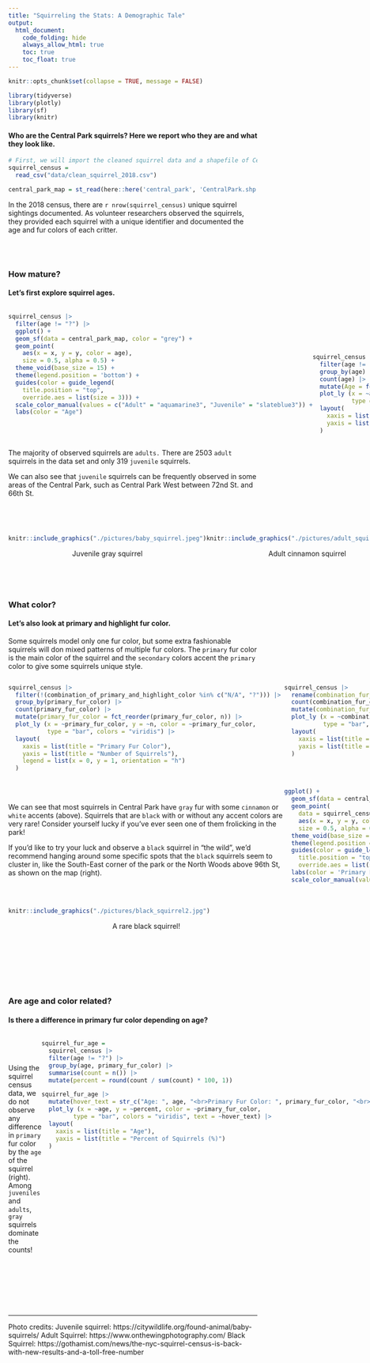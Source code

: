 ```yaml
---
title: "Squirreling the Stats: A Demographic Tale"
output: 
  html_document:
    code_folding: hide
    always_allow_html: true
    toc: true
    toc_float: true
---
```

  
```r
knitr::opts_chunk$set(collapse = TRUE, message = FALSE)
```

```r
library(tidyverse)
library(plotly)
library(sf)
library(knitr)
```

#### Who are the Central Park squirrels? Here we report who they are and what they look like. 


```r
# First, we will import the cleaned squirrel data and a shapefile of Central Park. 
squirrel_census = 
  read_csv("data/clean_squirrel_2018.csv")

central_park_map = st_read(here::here('central_park', 'CentralPark.shp'), quiet = TRUE)
```
In the 2018 census, there are `r nrow(squirrel_census)` unique squirrel sightings documented. As volunteer researchers observed the squirrels, they provided each squirrel with a unique identifier and documented the age and fur colors of each critter. 

<br><br> 

### How mature? 

#### Let's first explore squirrel ages. 
  
:::: {style="display: flex;"}

::: {}

```r
squirrel_census |> 
  filter(age != "?") |> 
  ggplot() +
  geom_sf(data = central_park_map, color = "grey") +
  geom_point(
    aes(x = x, y = y, color = age),
    size = 0.5, alpha = 0.5) +
  theme_void(base_size = 15) +
  theme(legend.position = 'bottom') +
  guides(color = guide_legend(
    title.position = "top",
    override.aes = list(size = 3))) +
  scale_color_manual(values = c("Adult" = "aquamarine3", "Juvenile" = "slateblue3")) +
  labs(color = "Age")
```

:::
  
  
:::{}

<br><br>
<br><br>
  
```r
squirrel_census |> 
  filter(age != "?") |> 
  group_by(age) |> 
  count(age) |> 
  mutate(Age = fct_reorder(age, n)) |> 
  plot_ly (x = ~age, y = ~n, color = ~age,
           type = "bar") |> 
  layout(
    xaxis = list(title = "Age"),   
    yaxis = list(title = "Number of Squirrels") 
  )
```



:::
  
::::
  
The majority of observed squirrels are `adults.` There are 2503 `adult` squirrels in the data set and only 319 `juvenile` squirrels.

We can also see that `juvenile` squirrels can be frequently observed in some areas of the Central Park, such as Central Park West between 72nd St. and 66th St. 

<br><br> 
  
::::{style="display: flex;"}

:::{}
```r
knitr::include_graphics("./pictures/baby_squirrel.jpeg")
```
<center style="font-size: 14px;"> Juvenile gray squirrel </center>
<br><br> 
  
:::
:::{}

```r
knitr::include_graphics("./pictures/adult_squirrel.jpeg")
```
<center style="font-size: 14px;"> Adult cinnamon squirrel </center>
:::
  
::::
  
### What color? 

#### Let's also look at primary and highlight fur color.
  
Some squirrels model only one fur color, but some extra fashionable squirrels will don mixed patterns of multiple fur colors. The `primary` fur color is the main color of the squirrel and the `secondary` colors accent the `primary` color to give some squirrels unique style. 




:::: {style="display: flex;"}

::: {}

```r
squirrel_census |> 
  filter(!(combination_of_primary_and_highlight_color %in% c("N/A", "?"))) |> 
  group_by(primary_fur_color) |> 
  count(primary_fur_color) |> 
  mutate(primary_fur_color = fct_reorder(primary_fur_color, n)) |> 
  plot_ly (x = ~primary_fur_color, y = ~n, color = ~primary_fur_color,
           type = "bar", colors = "viridis") |> 
  layout(
    xaxis = list(title = "Primary Fur Color"),   
    yaxis = list(title = "Number of Squirrels"),
    legend = list(x = 0, y = 1, orientation = "h")
  )
```

<br><br>  

We can see that most squirrels in Central Park have `gray` fur with some `cinnamon` or `white` accents (above). Squirrels that are `black` with or without any accent colors are very rare! Consider yourself lucky if you've ever seen one of them frolicking in the park! 

If you'd like to try your luck and observe a `black` squirrel in "the wild", we'd recommend hanging around some specific spots that the `black` squirrels seem to cluster in, like the South-East corner of the park or the North Woods above 96th St, as shown on the map (right). 


<br><br> 

```r
knitr::include_graphics("./pictures/black_squirrel2.jpg")
```
<center style="font-size: 14px;"> A rare black squirrel! </center>
<br><br> 



:::
  
:::{}

```r
squirrel_census |> 
  rename(combination_fur_color = combination_of_primary_and_highlight_color) |> 
  count(combination_fur_color) |> 
  mutate(combination_fur_color = fct_reorder(combination_fur_color, n)) |> 
  plot_ly (x = ~combination_fur_color, y = ~n, color = ~combination_fur_color,
           type = "bar", colors = "viridis") |> 
  layout(
    xaxis = list(title = "All Fur Colors",showticklabels = FALSE),   
    yaxis = list(title = "Number of Squirrels") 
  )
```

<br><br> 

```r
ggplot() +
  geom_sf(data = central_park_map, color = "grey") +
  geom_point(
    data = squirrel_census,
    aes(x = x, y = y, color = primary_fur_color),
    size = 0.5, alpha = 0.75) +
  theme_void(base_size = 15) +
  theme(legend.position = 'bottom') +
  guides(color = guide_legend(
    title.position = "top",
    override.aes = list(size = 3))) +
  labs(color = 'Primary Fur Color') +
  scale_color_manual(values = c("Black" = "black", "Gray" = "azure4", "Cinnamon" = "darkorange3")) 
```


:::
  
::::
  


<br><br> 

### Are age and color related? 

#### Is there a difference in primary fur color depending on age? 

:::: {style="display: flex;"}

::: {}

<br><br> 

Using the squirrel census data, we do not observe any difference in `primary` fur color by the `age` of the squirrel (right). Among `juveniles` and `adults`, `gray` squirrels dominate the counts!

<br><br> 

:::

:::{}

```r
squirrel_fur_age = 
  squirrel_census |> 
  filter(age != "?") |> 
  group_by(age, primary_fur_color) |> 
  summarise(count = n()) |> 
  mutate(percent = round(count / sum(count) * 100, 1))

squirrel_fur_age |> 
  mutate(hover_text = str_c("Age: ", age, "<br>Primary Fur Color: ", primary_fur_color, "<br>Percent: ", percent, "%")) |> 
  plot_ly (x = ~age, y = ~percent, color = ~primary_fur_color,
         type = "bar", colors = "viridis", text = ~hover_text) |> 
  layout(
    xaxis = list(title = "Age"),   
    yaxis = list(title = "Percent of Squirrels (%)")
  )
```

:::

::::

<br><br> 

---
Photo credits: 
Juvenile squirrel: https://citywildlife.org/found-animal/baby-squirrels/
Adult Squirrel: https://www.onthewingphotography.com/ 
Black Squirrel: https://gothamist.com/news/the-nyc-squirrel-census-is-back-with-new-results-and-a-toll-free-number